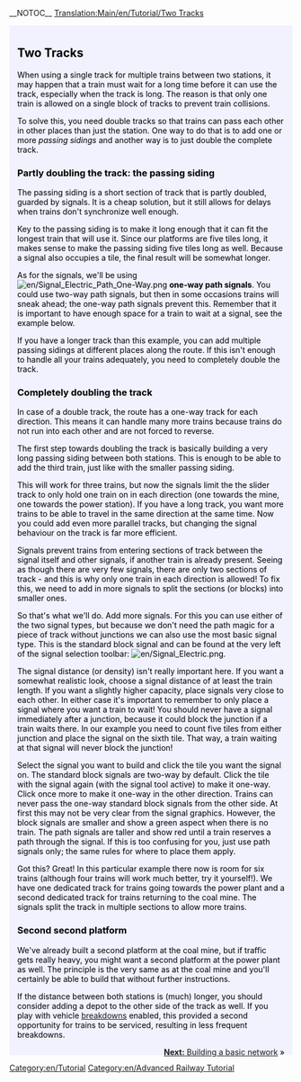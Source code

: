 __NOTOC__
[[Translation:Main/en/Tutorial/Two Tracks]]
{{en/Tabs|3|2
|Tutorial/Two Platforms|1. Two Platforms<!--
-->|Tutorial/Two Tracks|2. Two Tracks<!--
-->|Tutorial/Basic Network|3. Basic Network}}
<div style="padding:.5em 1em 1em 1em; border-top:none; background-color:#f1f2fe; color:#000;">
{{en/Tutorial}}
== Two Tracks ==
When using a single track for multiple trains between two stations, it may happen that a train must wait for a long time before it can use the track, especially when the track is long. The reason is that only one train is allowed on a single block of tracks to prevent train collisions.

To solve this, you need double tracks so that trains can pass each other in other places than just the station. One way to do that is to add one or more ''passing sidings'' and another way is to just double the complete track.

=== Partly doubling the track: the passing siding ===
The passing siding is a short section of track that is partly doubled, guarded by signals. It is a cheap solution, but it still allows for delays when trains don't synchronize well enough.

Key to the passing siding is to make it long enough that it can fit the longest train that will use it. Since our platforms are five tiles long, it makes sense to make the passing siding five tiles long as well. Because a signal also occupies a tile, the final result will be somewhat longer.

As for the signals, we'll be using [[File:en/Signal Electric Path One-Way.png]] '''one-way path signals'''. You could use two-way path signals, but then in some occasions trains will sneak ahead; the one-way path signals prevent this. Remember that it is important to have enough space for a train to wait at a signal, see the example below.

{{en/Phototable|[[File:en/Tutorial passing siding.png|400px]]|A passing siding (click to enlarge)|none}}

If you have a longer track than this example, you can add multiple passing sidings at different places along the route. If this isn't enough to handle all your trains adequately, you need to completely double the track.

=== Completely doubling the track ===
In case of a double track, the route has a one-way track for each direction. This means it can handle many more trains because trains do not run into each other and are not forced to reverse.

The first step towards doubling the track is basically building a very long passing siding between both stations. This is enough to be able to add the third train, just like with the smaller passing siding.

{{en/Phototable|[[File:en/Tutorial three trains.png|400px]]|Track completely doubled and the third train (click to enlarge)|none}}

This will work for three trains, but now the signals limit the the slider track to only hold one train on  in each direction (one towards the mine, one towards the power station). If you have a long track, you want more trains to be able to travel in the same direction at the same time. Now you could add even more parallel tracks, but changing the signal behaviour on the track is far more efficient.

Signals prevent trains from entering sections of track between the signal itself and other signals, if another train is already present. Seeing as though there are very few signals, there are only two sections of track - and this is why only one train in each direction is allowed! To fix this, we need to add in more signals to split the sections (or blocks) into smaller ones.

So that's what we'll do. Add more signals. For this you can use either of the two signal types, but because we don't need the path magic for a piece of track without junctions we can also use the most basic signal type. This is the standard block signal and can be found at the very left of the signal selection toolbar: [[File:en/Signal Electric.png]].

The signal distance (or density) isn't really important here. If you want a somewhat realistic look, choose a signal distance of at least the train length. If you want a slightly higher capacity, place signals very close to each other. In either case it's important to remember to only place a signal where you want a train to wait! You should never have a signal immediately after a junction, because it could block the junction if a train waits there. In our example you need to count five tiles from either junction and place the signal on the sixth tile. That way, a train waiting at that signal will never block the junction!

Select the signal you want to build and click the tile you want the signal on. The standard block signals are two-way by default. Click the tile with the signal again (with the signal tool active) to make it one-way. Click once more to make it one-way in the other direction. Trains can never pass the one-way standard block signals from the other side. At first this may not be very clear from the signal graphics. However, the block signals are smaller and show a green aspect when there is no train. The path signals are taller and show red until a train reserves a path through the signal. If this is too confusing for you, just use path signals only; the same rules for where to place them apply.

{{en/Phototable|[[File:en/Tutorial intermediate signals.png|400px]]|Double track with intermediate signals. Path signals will also work on these positions (click to enlarge)|none}}

Got this? Great! In this particular example there now is room for six trains (although four trains will work much better, try it yourself!). We have one dedicated track for trains going towards the power plant and a second dedicated track for trains returning to the coal mine. The signals split the track in multiple sections to allow more trains.

=== Second second platform ===
We've already built a second platform at the coal mine, but if traffic gets really heavy, you might want a second platform at the power plant as well. The principle is the very same as at the coal mine and you'll certainly be able to build that without further instructions.

{{en/Phototable|[[File:en/Tutorial two platforms both ends.png|400px]]|Second platform at power plant station (click to enlarge)|none}}

If the distance between both stations is (much) longer, you should consider adding a depot to the other side of the track as well. If you play with vehicle [[Main/en/Breakdowns|breakdowns]] enabled, this provided a second opportunity for trains to be serviced, resulting in less frequent breakdowns.



<span style="float: right">[[Main/en/Tutorial/Basic Network|'''Next:''' Building a basic network]] &raquo;</span>
</div>
[[Category:en/Tutorial]]
[[Category:en/Advanced Railway Tutorial]]
